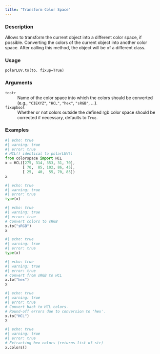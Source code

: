 ```yaml
---
title: "Transform Color Space"
---
```


### Description

Allows to transform the current object into a different color space,
if possible. Converting the colors of the current object into
another color space. After calling this method, the object
will be of a different class.

### Usage

<pre><code class='language-python'>polarLUV.to(to, fixup=True)</code></pre>

### Arguments

<dl class="pyp-list param-list">
  <dt style = "white-space: nowrap; font-family: monospace; vertical-align: top">
   <code id="colorspace.colorlib.polarLUV.to:to">to</code><code class="argument-class">str</code>
  </dt>
 <dd>Name of the color space into which the colors should be
converted (e.g., `"CIEXYZ"`, `"HCL"`, `"hex"`, `"sRGB"`, ...).</dd>
  <dt style = "white-space: nowrap; font-family: monospace; vertical-align: top">
   <code id="colorspace.colorlib.polarLUV.to:fixup">fixup</code><code class="argument-class">bool</code>
  </dt>
 <dd>Whether or not colors outside the defined rgb color space
should be corrected if necessary, defaults to `True`.</dd>
</dl>

### Examples

```python
#| echo: true
#| warning: true
#| error: true
# HCL() identical to polarLUV()
from colorspace import HCL
x = HCL([275, 314, 353, 31, 70],
        [ 70,  85, 102, 86, 45],
        [ 25,  40,  55, 70, 85])
x
```

```python
#| echo: true
#| warning: true
#| error: true
type(x)
```

```python
#| echo: true
#| warning: true
#| error: true
# Convert colors to sRGB
x.to("sRGB")
x
```

```python
#| echo: true
#| warning: true
#| error: true
type(x)
```

```python
#| echo: true
#| warning: true
#| error: true
# Convert from sRGB to HCL
x.to("hex")
x
```

```python
#| echo: true
#| warning: true
#| error: true
# Convert back to HCL colors.
# Round-off errors due to conversion to 'hex'.
x.to("HCL")
x
```

```python
#| echo: true
#| warning: true
#| error: true
# Extracting hex colors (returns list of str)
x.colors()
```



